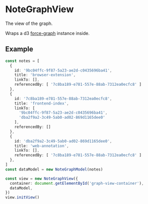 
<Meta title="NoteGraphView" />

# NoteGraphView

The view of the graph.

Wraps a d3 [force-graph](https://github.com/vasturiano/force-graph) instance inside.

## Example

```ts
const notes = [
  {
    id: '9bc04ffc-9f87-5a23-ae2d-c0435696ba41',
    title: 'browser-extension',
    linkTo: [],
    referencedBy: [ '7c8ba189-e781-557e-88ab-7312ea0ecfc8' ]
  },
  {
    id: '7c8ba189-e781-557e-88ab-7312ea0ecfc8',
    title: 'frontend-index',
    linkTo: [
      '9bc04ffc-9f87-5a23-ae2d-c0435696ba41',
      'dba2f9a2-3c49-5ab0-ad02-869d1165dee0'
    ],
    referencedBy: []
  },
  {
    id: 'dba2f9a2-3c49-5ab0-ad02-869d1165dee0',
    title: 'web-annotation',
    linkTo: [],
    referencedBy: [ '7c8ba189-e781-557e-88ab-7312ea0ecfc8' ]
  },
]
const dataModel = new NoteGraphModel(notes)

const view = new NoteGraphView({
  container: document.getElementById('graph-view-container'),
  dataModel,
})
view.initView()
```

